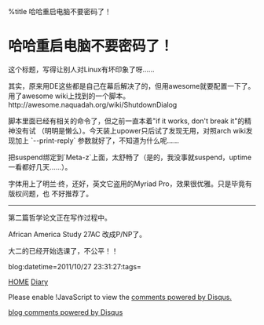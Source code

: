 %title 哈哈重启电脑不要密码了！


=哈哈重启电脑不要密码了！=

这个标题，写得让别人对Linux有坏印象了呀……

其实，原来用DE这些都是自己在幕后解决了的，但用awesome就要配置一下了。
用了awesome wiki上找到的一个脚本。http://awesome.naquadah.org/wiki/ShutdownDialog

脚本里面已经有相关的命令了，但之前一直本着"if it works, don't break it"的精神没有试
（明明是懒么）。今天装上upower只后试了发现无用，对照arch wiki发现加上 `--print-reply`
参数就好了，不知道为什么呢……

把suspend绑定到`Meta-z`上面，太舒畅了（是的，我没事就suspend，uptime一看都好几天……）。

字体用上了明兰·终，还好，英文它盗用的Myriad Pro，效果很优雅。只是毕竟有版权问题，也
不好推荐了。

----

第二篇哲学论文正在写作过程中。

African America Study 27AC 改成P/NP了。

大二的已经开始选课了，不公平！！

blog:datetime=2011/10/27 23:31:27:tags=

[[../index|HOME]]   [[diary|Diary]]

<div id="disqus_thread"></div>
<script type="text/javascript" src="comment.js">
</script>
<noscript>Please enable !JavaScript to view the <a href="http://disqus.com/?ref_noscript">comments powered by Disqus.</a></noscript>
<a href="http://disqus.com" class="dsq-brlink">blog comments powered by <span class="logo-disqus">Disqus</span></a>
<script type="text/javascript" src="count.js">
</script>

